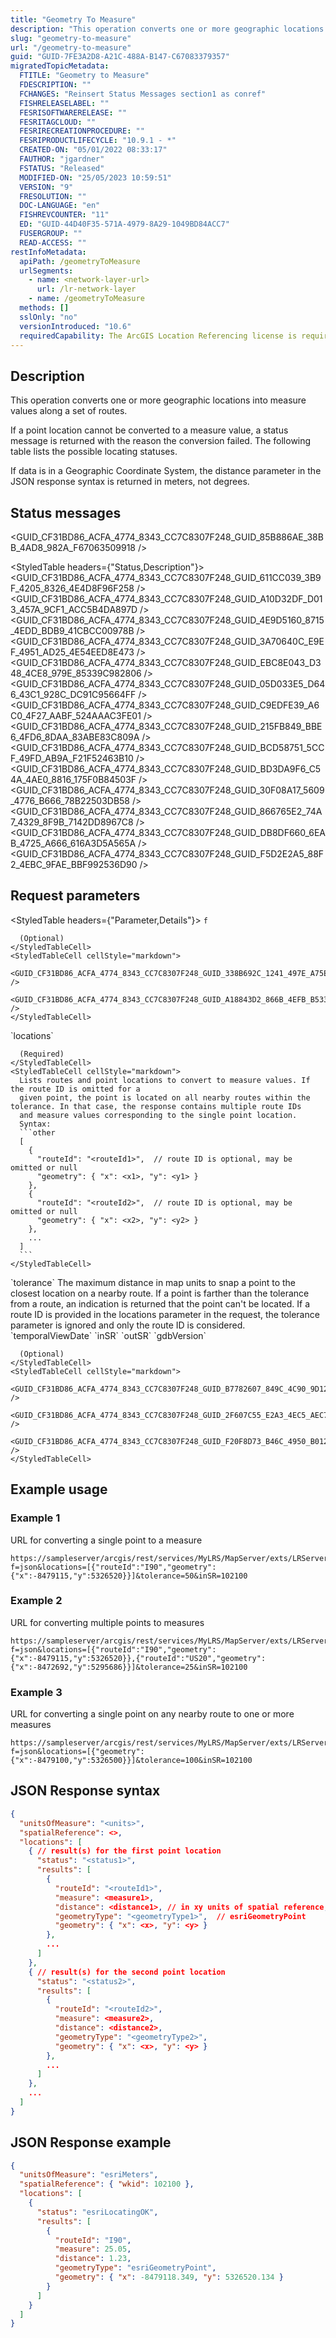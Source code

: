 ```yaml
---
title: "Geometry To Measure"
description: "This operation converts one or more geographic locations into measure values along a set of routes."
slug: "geometry-to-measure"
url: "/geometry-to-measure"
guid: "GUID-7FE3A2D8-A21C-488A-B147-C67083379357"
migratedTopicMetadata:
  FTITLE: "Geometry to Measure"
  FDESCRIPTION: ""
  FCHANGES: "Reinsert Status Messages section1 as conref"
  FISHRELEASELABEL: ""
  FESRISOFTWARERELEASE: ""
  FESRITAGCLOUD: ""
  FESRIRECREATIONPROCEDURE: ""
  FESRIPRODUCTLIFECYCLE: "10.9.1 - *"
  CREATED-ON: "05/01/2022 08:33:17"
  FAUTHOR: "jgardner"
  FSTATUS: "Released"
  MODIFIED-ON: "25/05/2023 10:59:51"
  VERSION: "9"
  FRESOLUTION: ""
  DOC-LANGUAGE: "en"
  FISHREVCOUNTER: "11"
  ED: "GUID-44D40F35-571A-4979-8A29-1049BD84ACC7"
  FUSERGROUP: ""
  READ-ACCESS: ""
restInfoMetadata:
  apiPath: /geometryToMeasure
  urlSegments:
    - name: <network-layer-url>
      url: /lr-network-layer
    - name: /geometryToMeasure
  methods: []
  sslOnly: "no"
  versionIntroduced: "10.6"
  requiredCapability: The ArcGIS Location Referencing license is required to use this resource.
---
```



## Description

This operation converts one or more geographic locations into measure values along a set of routes.

If a point location cannot be converted to a measure value, a status message is returned with the reason the conversion failed. The following table lists the possible locating statuses.

<Note>
If data is in a Geographic Coordinate System, the distance parameter in the JSON response syntax is returned in meters, not degrees.
</Note>

## Status messages

<GUID_CF31BD86_ACFA_4774_8343_CC7C8307F248_GUID_85B886AE_38BB_4AD8_982A_F67063509918 />

<StyledTable headers={"Status,Description"}>
  <StyledTableRow>
    <StyledTableCell cellStyle="markdown">
      <GUID_CF31BD86_ACFA_4774_8343_CC7C8307F248_GUID_611CC039_3B9F_4205_8326_4E4D8F96F258 />
    </StyledTableCell>
    <StyledTableCell cellStyle="markdown">
      <GUID_CF31BD86_ACFA_4774_8343_CC7C8307F248_GUID_A10D32DF_D013_457A_9CF1_ACC5B4DA897D />
    </StyledTableCell>
  </StyledTableRow>
  <StyledTableRow>
    <StyledTableCell cellStyle="markdown">
      <GUID_CF31BD86_ACFA_4774_8343_CC7C8307F248_GUID_4E9D5160_8715_4EDD_BDB9_41CBCC00978B />
    </StyledTableCell>
    <StyledTableCell cellStyle="markdown">
      <GUID_CF31BD86_ACFA_4774_8343_CC7C8307F248_GUID_3A70640C_E9EF_4951_AD25_4E54EED8E473 />
    </StyledTableCell>
  </StyledTableRow>
  <StyledTableRow>
    <StyledTableCell cellStyle="markdown">
      <GUID_CF31BD86_ACFA_4774_8343_CC7C8307F248_GUID_EBC8E043_D348_4CE8_979E_85339C982806 />
    </StyledTableCell>
    <StyledTableCell cellStyle="markdown">
      <GUID_CF31BD86_ACFA_4774_8343_CC7C8307F248_GUID_05D033E5_D646_43C1_928C_DC91C95664FF />
    </StyledTableCell>
  </StyledTableRow>
  <StyledTableRow>
    <StyledTableCell cellStyle="markdown">
      <GUID_CF31BD86_ACFA_4774_8343_CC7C8307F248_GUID_C9EDFE39_A6C0_4F27_AABF_524AAAC3FE01 />
    </StyledTableCell>
    <StyledTableCell cellStyle="markdown">
      <GUID_CF31BD86_ACFA_4774_8343_CC7C8307F248_GUID_215FB849_BBE6_4FD6_8DAA_83ABE83C809A />
    </StyledTableCell>
  </StyledTableRow>
  <StyledTableRow>
    <StyledTableCell cellStyle="markdown">
      <GUID_CF31BD86_ACFA_4774_8343_CC7C8307F248_GUID_BCD58751_5CCF_49FD_AB9A_F21F52463B10 />
    </StyledTableCell>
    <StyledTableCell cellStyle="markdown">
      <GUID_CF31BD86_ACFA_4774_8343_CC7C8307F248_GUID_BD3DA9F6_C54A_4AE0_8816_175F0B84503F />
    </StyledTableCell>
  </StyledTableRow>
  <StyledTableRow>
    <StyledTableCell cellStyle="markdown">
      <GUID_CF31BD86_ACFA_4774_8343_CC7C8307F248_GUID_30F08A17_5609_4776_B666_78B22503DB58 />
    </StyledTableCell>
    <StyledTableCell cellStyle="markdown">
      <GUID_CF31BD86_ACFA_4774_8343_CC7C8307F248_GUID_866765E2_74A7_4329_8F9B_7142DD8967C8 />
    </StyledTableCell>
  </StyledTableRow>
  <StyledTableRow>
    <StyledTableCell cellStyle="markdown">
      <GUID_CF31BD86_ACFA_4774_8343_CC7C8307F248_GUID_DB8DF660_6EAB_4725_A666_616A3D5A565A />
    </StyledTableCell>
    <StyledTableCell cellStyle="markdown">
      <GUID_CF31BD86_ACFA_4774_8343_CC7C8307F248_GUID_F5D2E2A5_88F2_4EBC_9FAE_BBF992536D90 />
    </StyledTableCell>
  </StyledTableRow>
</StyledTable>

## Request parameters

<StyledTable headers={"Parameter,Details"}>
  <StyledTableRow>
    <StyledTableCell cellStyle="markdown">
      `f`

      (Optional)
    </StyledTableCell>
    <StyledTableCell cellStyle="markdown">
      <GUID_CF31BD86_ACFA_4774_8343_CC7C8307F248_GUID_338B692C_1241_497E_A75E_A120E90C5078 />
      <GUID_CF31BD86_ACFA_4774_8343_CC7C8307F248_GUID_A18843D2_866B_4EFB_B533_9736C6767514 />
    </StyledTableCell>
  </StyledTableRow>
  <StyledTableRow>
    <StyledTableCell cellStyle="markdown">
      `locations`

      (Required)
    </StyledTableCell>
    <StyledTableCell cellStyle="markdown">
      Lists routes and point locations to convert to measure values. If the route ID is omitted for a
      given point, the point is located on all nearby routes within the tolerance. In that case, the response contains multiple route IDs
      and measure values corresponding to the single point location. 
      Syntax:
      ```other
      [
        {
          "routeId": "<routeId1>",  // route ID is optional, may be omitted or null
          "geometry": { "x": <x1>, "y": <y1> }
        },
        {
          "routeId": "<routeId2>",  // route ID is optional, may be omitted or null
          "geometry": { "x": <x2>, "y": <y2> }
        },
        ...
      ]
      ```
    </StyledTableCell>
  </StyledTableRow>
  <StyledTableRow>
    <StyledTableCell cellStyle="markdown">
      `tolerance`
    </StyledTableCell>
    <StyledTableCell cellStyle="markdown">
      The maximum distance in map units to snap a point to the closest location on a nearby route. If a point is farther than
      the tolerance from a route, an indication is returned that the point can't be located. If a route ID is provided in the locations
      parameter in the request, the tolerance parameter is ignored and only the route ID is considered.
    </StyledTableCell>
  </StyledTableRow>
  <StyledTableRow>
    <StyledTableCell cellStyle="markdown">
      `temporalViewDate`
    </StyledTableCell>
    <StyledTableCell cellStyle="markdown">
      <GUID_CF31BD86_ACFA_4774_8343_CC7C8307F248_GUID_F346DF29_5325_4FAE_8AEB_B0422F5AE1E9 />
      <GUID_CF31BD86_ACFA_4774_8343_CC7C8307F248_GUID_071DFCB9_487C_48DD_89C0_7E164430E1BD />
      <GUID_CF31BD86_ACFA_4774_8343_CC7C8307F248_GUID_A1D0566B_93E4_49B1_9578_AA8BECB82C0E />
      <GUID_CF31BD86_ACFA_4774_8343_CC7C8307F248_GUID_CBD7DB86_6337_46AF_9D06_A96B8007D827 />
    </StyledTableCell>
  </StyledTableRow>
  <StyledTableRow>
    <StyledTableCell cellStyle="markdown">
      `inSR`
    </StyledTableCell>
    <StyledTableCell cellStyle="markdown">
      <GUID_CF31BD86_ACFA_4774_8343_CC7C8307F248_GUID_771125F3_D83D_487C_A125_ED278A1903BC />
      <GUID_CF31BD86_ACFA_4774_8343_CC7C8307F248_GUID_2CA58EC4_B656_41C3_929A_F19634F37937 />
      <GUID_CF31BD86_ACFA_4774_8343_CC7C8307F248_GUID_12075B19_4FE4_4EA3_BA1C_6BCDC797BF54 />
    </StyledTableCell>
  </StyledTableRow>
  <StyledTableRow>
    <StyledTableCell cellStyle="markdown">
      `outSR`
    </StyledTableCell>
    <StyledTableCell cellStyle="markdown">
      <GUID_CF31BD86_ACFA_4774_8343_CC7C8307F248_GUID_0D283141_F093_4914_AE08_85FA000321C8 />
      <GUID_CF31BD86_ACFA_4774_8343_CC7C8307F248_GUID_E9274257_CDF7_4AEF_B034_FC9A83B71F0E />
      <GUID_CF31BD86_ACFA_4774_8343_CC7C8307F248_GUID_A204EFC8_9DD4_4692_AB87_877BD3C7E204 />
    </StyledTableCell>
  </StyledTableRow>
  <StyledTableRow>
    <StyledTableCell cellStyle="markdown">
      `gdbVersion`

      (Optional)
    </StyledTableCell>
    <StyledTableCell cellStyle="markdown">
      <GUID_CF31BD86_ACFA_4774_8343_CC7C8307F248_GUID_B7782607_849C_4C90_9D12_86CEAA873DB0 />
      <GUID_CF31BD86_ACFA_4774_8343_CC7C8307F248_GUID_2F607C55_E2A3_4EC5_AEC7_0E75B11E3555 />
      <GUID_CF31BD86_ACFA_4774_8343_CC7C8307F248_GUID_F20F8D73_B46C_4950_B012_6CDF9CF27212 />
    </StyledTableCell>
  </StyledTableRow>
</StyledTable>

## Example usage

<EncodeURLsNote />

### Example 1

URL for converting a single point to a measure

```other
https://sampleserver/arcgis/rest/services/MyLRS/MapServer/exts/LRServer/networkLayers/1/geometryToMeasure?f=json&locations=[{"routeId":"I90","geometry":{"x":-8479115,"y":5326520}}]&tolerance=50&inSR=102100
```

### Example 2

URL for converting multiple points to measures

```other
https://sampleserver/arcgis/rest/services/MyLRS/MapServer/exts/LRServer/networkLayers/1/geometryToMeasure?f=json&locations=[{"routeId":"I90","geometry":{"x":-8479115,"y":5326520}},{"routeId":"US20","geometry":{"x":-8472692,"y":5295686}}]&tolerance=25&inSR=102100
```

### Example 3

URL for converting a single point on any nearby route to one or more measures

```other
https://sampleserver/arcgis/rest/services/MyLRS/MapServer/exts/LRServer/networkLayers/1/geometryToMeasure?f=json&locations=[{"geometry":{"x":-8479100,"y":5326500}}]&tolerance=100&inSR=102100
```

## JSON Response syntax

```json
{
  "unitsOfMeasure": "<units>",
  "spatialReference": <>,
  "locations": [
    { // result(s) for the first point location
      "status": "<status1>",
      "results": [
        {
          "routeId": "<routeId1>",
          "measure": <measure1>,
          "distance": <distance1>, // in xy units of spatial reference, or in meters if the network's spatial reference is a geographic coordinate system
          "geometryType": "<geometryType1>",  // esriGeometryPoint
          "geometry": { "x": <x>, "y": <y> }
        },
        ...
      ]
    },
    { // result(s) for the second point location
      "status": "<status2>",
      "results": [
        {
          "routeId": "<routeId2>",
          "measure": <measure2>,
          "distance": <distance2>,
          "geometryType": "<geometryType2>",
          "geometry": { "x": <x>, "y": <y> }
        },
        ...
      ]
    },
    ...
  ]
}
```

## JSON Response example

```json
{
  "unitsOfMeasure": "esriMeters",
  "spatialReference": { "wkid": 102100 },
  "locations": [
    {
      "status": "esriLocatingOK",
      "results": [
        {
          "routeId": "I90",
          "measure": 25.05,
          "distance": 1.23,
          "geometryType": "esriGeometryPoint",
          "geometry": { "x": -8479118.349, "y": 5326520.134 }
        }
      ]
    }
  ]
}
```
